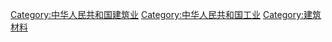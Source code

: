 {{Catmore}}

[[Category:中华人民共和国建筑业|Category:中华人民共和国建筑业]]
[[Category:中华人民共和国工业|Category:中华人民共和国工业]]
[[Category:建筑材料|Category:建筑材料]]